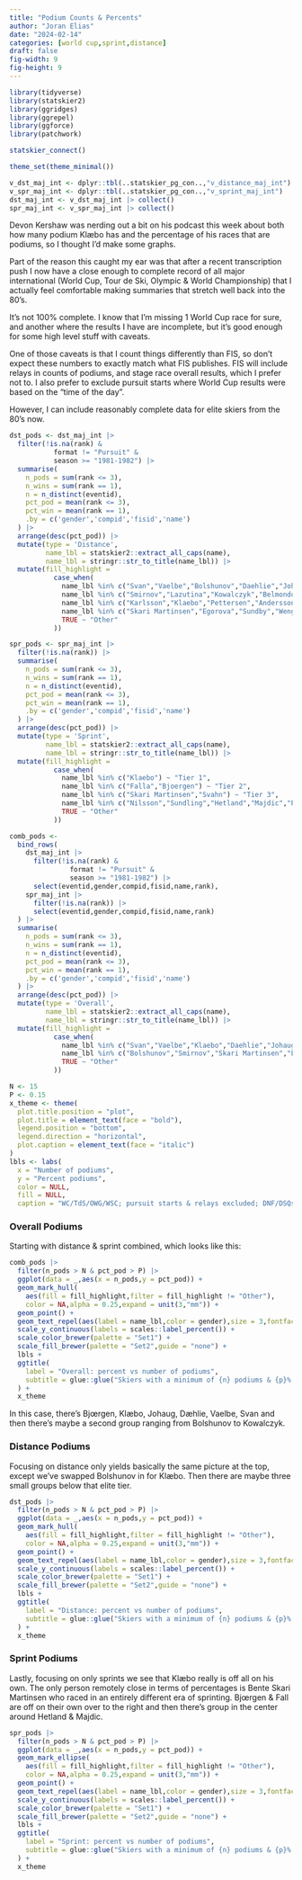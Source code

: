 ```yaml
---
title: "Podium Counts & Percents"
author: "Joran Elias"
date: "2024-02-14"
categories: [world cup,sprint,distance]
draft: false
fig-width: 9
fig-height: 9
---
```


```r
library(tidyverse)
library(statskier2)
library(ggridges)
library(ggrepel)
library(ggforce)
library(patchwork)

statskier_connect()

theme_set(theme_minimal())

v_dst_maj_int <- dplyr::tbl(..statskier_pg_con..,"v_distance_maj_int")
v_spr_maj_int <- dplyr::tbl(..statskier_pg_con..,"v_sprint_maj_int")
dst_maj_int <- v_dst_maj_int |> collect()
spr_maj_int <- v_spr_maj_int |> collect()
```

Devon Kershaw was nerding out a bit on his podcast this week about both how many
podium Klæbo has and the percentage of his races that are podiums, so I thought 
I'd make some graphs.

Part of the reason this caught my ear was that after a recent transcription push
I now have a close enough to complete record of all major international (World Cup,
Tour de Ski, Olympic & World Championship) that I actually feel comfortable making
summaries that stretch well back into the 80's.

It's not 100% complete. I know that I'm missing 1 World Cup race for sure, and 
another where the results I have are incomplete, but it's good enough for some
high level stuff with caveats.

One of those caveats is that I count things differently than FIS, so don't
expect these numbers to exactly match what FIS publishes. FIS will include relays
in counts of podiums, and stage race overall results, which I prefer not to. I also 
prefer to exclude pursuit starts where World Cup results were based on the "time of the day".

However, I can include reasonably complete data for elite skiers from the 80's now.

```r
dst_pods <- dst_maj_int |> 
  filter(!is.na(rank) & 
           format != "Pursuit" & 
           season >= "1981-1982") |> 
  summarise(
    n_pods = sum(rank <= 3),
    n_wins = sum(rank == 1),
    n = n_distinct(eventid),
    pct_pod = mean(rank <= 3),
    pct_win = mean(rank == 1),
    .by = c('gender','compid','fisid','name')
  ) |> 
  arrange(desc(pct_pod)) |> 
  mutate(type = 'Distance',
         name_lbl = statskier2::extract_all_caps(name),
         name_lbl = stringr::str_to_title(name_lbl)) |> 
  mutate(fill_highlight = 
           case_when(
             name_lbl %in% c("Svan","Vaelbe","Bolshunov","Daehlie","Johaug","Bjoergen") ~ "Tier 1",
             name_lbl %in% c("Smirnov","Lazutina","Kowalczyk","Belmondo") ~ "Tier 2",
             name_lbl %in% c("Karlsson","Klaebo","Pettersen","Andersson","Kirvesniemi","Matikanen Kallstroem","Elofsson") ~ "Tier 3",
             name_lbl %in% c("Skari Martinsen","Egorova","Sundby","Weng","Smigun-Vaehi","Neumannova","Cologna","Kalla","Northug") ~ "Tier 4",
             TRUE ~ "Other"
           ))

spr_pods <- spr_maj_int |> 
  filter(!is.na(rank)) |> 
  summarise(
    n_pods = sum(rank <= 3),
    n_wins = sum(rank == 1),
    n = n_distinct(eventid),
    pct_pod = mean(rank <= 3),
    pct_win = mean(rank == 1),
    .by = c('gender','compid','fisid','name')
  ) |> 
  arrange(desc(pct_pod)) |> 
  mutate(type = 'Sprint',
         name_lbl = statskier2::extract_all_caps(name),
         name_lbl = stringr::str_to_title(name_lbl)) |> 
  mutate(fill_highlight = 
           case_when(
             name_lbl %in% c("Klaebo") ~ "Tier 1",
             name_lbl %in% c("Falla","Bjoergen") ~ "Tier 2",
             name_lbl %in% c("Skari Martinsen","Svahn") ~ "Tier 3",
             name_lbl %in% c("Nilsson","Sundling","Hetland","Majdic","Pellegrino","Northug","Dahlqvist") ~ "Tier 4",
             TRUE ~ "Other"
           ))

comb_pods <- 
  bind_rows(
    dst_maj_int |> 
      filter(!is.na(rank) & 
               format != "Pursuit" & 
               season >= "1981-1982") |> 
      select(eventid,gender,compid,fisid,name,rank),
    spr_maj_int |> 
      filter(!is.na(rank)) |> 
      select(eventid,gender,compid,fisid,name,rank)
  ) |> 
  summarise(
    n_pods = sum(rank <= 3),
    n_wins = sum(rank == 1),
    n = n_distinct(eventid),
    pct_pod = mean(rank <= 3),
    pct_win = mean(rank == 1),
    .by = c('gender','compid','fisid','name')
  ) |> 
  arrange(desc(pct_pod)) |> 
  mutate(type = 'Overall',
         name_lbl = statskier2::extract_all_caps(name),
         name_lbl = stringr::str_to_title(name_lbl)) |> 
  mutate(fill_highlight = 
           case_when(
             name_lbl %in% c("Svan","Vaelbe","Klaebo","Daehlie","Johaug","Bjoergen") ~ "Tier 1",
             name_lbl %in% c("Bolshunov","Smirnov","Skari Martinsen","Lazutina","Falla","Belmondo","Northug","Kowalczyk") ~ "Tier 2",
             TRUE ~ "Other"
           ))
```

```r
N <- 15
P <- 0.15
x_theme <- theme(
  plot.title.position = "plot",
  plot.title = element_text(face = "bold"),
  legend.position = "bottom",
  legend.direction = "horizontal",
  plot.caption = element_text(face = "italic")
)
lbls <- labs(
  x = "Number of podiums",
  y = "Percent podiums",
  color = NULL,
  fill = NULL,
  caption = "WC/TdS/OWG/WSC; pursuit starts & relays excluded; DNF/DSQs not counted against % podium\nstatisticalskier.netlify.app")
```

### Overall Podiums
Starting with distance & sprint combined, which looks like this:
```r
comb_pods |> 
  filter(n_pods > N & pct_pod > P) |> 
  ggplot(data = _,aes(x = n_pods,y = pct_pod)) + 
  geom_mark_hull(
    aes(fill = fill_highlight,filter = fill_highlight != "Other"),
    color = NA,alpha = 0.25,expand = unit(3,"mm")) +
  geom_point() +
  geom_text_repel(aes(label = name_lbl,color = gender),size = 3,fontface = "bold") + 
  scale_y_continuous(labels = scales::label_percent()) +
  scale_color_brewer(palette = "Set1") +
  scale_fill_brewer(palette = "Set2",guide = "none") +
  lbls + 
  ggtitle(
    label = "Overall: percent vs number of podiums",
    subtitle = glue::glue("Skiers with a minimum of {n} podiums & {p}% podiums.",n = N,p = P*100)
  ) + 
  x_theme
```
In this case, there's Bjœrgen, Klæbo, Johaug, Dæhlie, Vaelbe, Svan and then 
there's maybe a second group ranging from Bolshunov to Kowalczyk. 

### Distance Podiums
Focusing on distance only yields basically the same picture at the top, except we've swapped
Bolshunov in for Klæbo. Then there are maybe three small groups below that elite tier.

```r
dst_pods |> 
  filter(n_pods > N & pct_pod > P) |> 
  ggplot(data = _,aes(x = n_pods,y = pct_pod)) + 
  geom_mark_hull(
    aes(fill = fill_highlight,filter = fill_highlight != "Other"),
    color = NA,alpha = 0.25,expand = unit(3,"mm")) +
  geom_point() +
  geom_text_repel(aes(label = name_lbl,color = gender),size = 3,fontface = "bold") + 
  scale_y_continuous(labels = scales::label_percent()) + 
  scale_color_brewer(palette = "Set1") +
  scale_fill_brewer(palette = "Set2",guide = "none") +
  lbls + 
  ggtitle(
    label = "Distance: percent vs number of podiums",
    subtitle = glue::glue("Skiers with a minimum of {n} podiums & {p}% podiums. (WC/TdS/OWG/WSC; pursuit starts & relays excluded)",n = N,p = P*100)
  ) + 
  x_theme
```
### Sprint Podiums
Lastly, focusing on only sprints we see that Klæbo really is off all on his own.
The only person remotely close in terms of percentages is Bente Skari Martinsen
who raced in an entirely different era of sprinting. Bjœrgen & Fall are off on
their own over to the right and then there's group in the center around Hetland & 
Majdic.
```r
spr_pods |> 
  filter(n_pods > N & pct_pod > P) |> 
  ggplot(data = _,aes(x = n_pods,y = pct_pod)) +
  geom_mark_ellipse(
    aes(fill = fill_highlight,filter = fill_highlight != "Other"),
    color = NA,alpha = 0.25,expand = unit(3,"mm")) +
  geom_point() +
  geom_text_repel(aes(label = name_lbl,color = gender),size = 3,fontface = "bold") + 
  scale_y_continuous(labels = scales::label_percent()) + 
  scale_color_brewer(palette = "Set1") +
  scale_fill_brewer(palette = "Set2",guide = "none") +
  lbls + 
  ggtitle(
    label = "Sprint: percent vs number of podiums",
    subtitle = glue::glue("Skiers with a minimum of {n} podiums & {p}% podiums. (WC/TdS/OWG/WSC; relays excluded)",n = N,p = P*100)
  ) + 
  x_theme
```